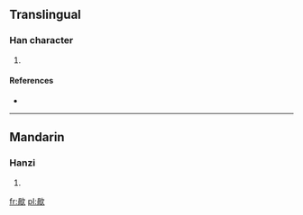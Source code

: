 ==Translingual==

===Han character===
{{Han char|rn=76|rad=欠|as=09|sn=13|four=|canj=月月弓人 (BBNO)}}

# {{defn|Han|sort=欠09}}

====References====
* {{Han ref|kx=0570.080|dkj=16135|dj=0958.120|hdz=32145.080|uh=6B44|ud=27460}}

----

==Mandarin==

===Hanzi===
{{cmn-hanzi|pin=[[guā]] ([[gua1]]), [[yān]] ([[yan1]])|wg=kua<sup>1</sup>, yen<sup>1</sup>}}

# {{defn|lang=cmn|sort=欠09}}

[[fr:歄]]
[[pl:歄]]